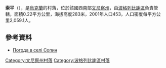 {{coord|49|25|30|N|28|56|24|E|scale:30000|display=title}}

'''索平'''（{{lang-uk|Сопин}}），是[[烏克蘭|烏克蘭]]的村落，位於該國西南部[[文尼察州|文尼察州]]，由[[波格列比謝區|波格列比謝區]]負責管轄，面積0.22平方公里，海拔高度283米，2001年人口453，人口密度每平方公里2,059.1人。

==參考資料==
* [http://weather.in.ua/ua/vinnickaja/24533 Погода в селі Сопин]

[[Category:文尼察州村落|Category:文尼察州村落]]
[[Category:波格列比謝區村落|Category:波格列比謝區村落]]


{{Vinnytsia-geo-stub}}